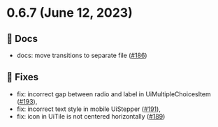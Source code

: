 
<Meta title="Releases/v0.6.x/v0.6.7/Changelog"/>
  
# 0.6.7 (June 12, 2023)

## 📄 Docs
* docs: move transitions to separate file  ([#186](https://github.com/infermedica/component-library/pull/186))

## 🐛 Fixes
* fix: incorrect gap between radio and label in UiMultipleChoicesItem  ([#193](https://github.com/infermedica/component-library/pull/193)),
* fix: incorrect text style in mobile UiStepper  ([#191](https://github.com/infermedica/component-library/pull/191)),
* fix: icon in UiTile is not centered horizontally  ([#189](https://github.com/infermedica/component-library/pull/189))